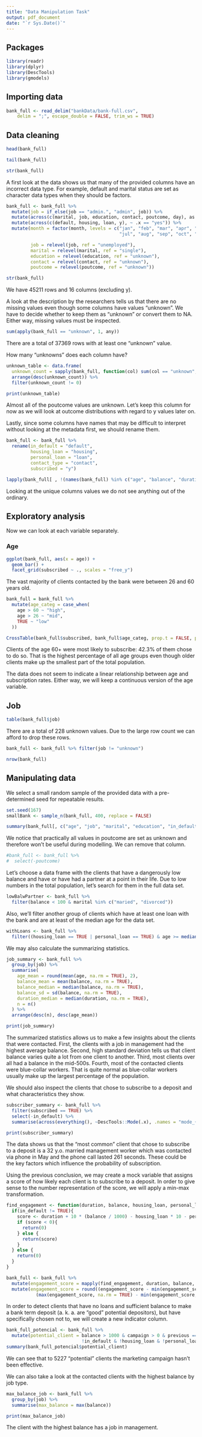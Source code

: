 ```yaml
---
title: "Data Manipulation Task"
output: pdf_document
date: "`r Sys.Date()`"
---
```


## Packages

```r
library(readr)
library(dplyr)
library(DescTools)
library(gmodels)
```

## Importing data

```r
bank_full <- read_delim("bankData/bank-full.csv", 
    delim = ";", escape_double = FALSE, trim_ws = TRUE)
```

## Data cleaning

```r
head(bank_full)
```

```r
tail(bank_full)
```

```r
str(bank_full)
```

A first look at the data shows us that many of the provided columns have an incorrect data type. For example, default and marital status are set as character data types when they should be factors.

```r
bank_full <- bank_full %>%
  mutate(job = if_else(job == "admin.", "admin", job)) %>% 
  mutate(across(c(marital, job, education, contact, poutcome, day), as.factor)) %>% 
  mutate(across(c(default, housing, loan, y), ~ .x == "yes")) %>% 
  mutate(month = factor(month, levels = c("jan", "feb", "mar", "apr", "may", "jun",
                                          "jul", "aug", "sep", "oct", "nov", "dec")),

         job = relevel(job, ref = "unemployed"),
         marital = relevel(marital, ref = "single"),
         education = relevel(education, ref = "unknown"),
         contact = relevel(contact, ref = "unknown"),
         poutcome = relevel(poutcome, ref = "unknown"))

str(bank_full)
```

We have 45211 rows and 16 columns (excluding y).

A look at the description by the researchers tells us that there are no missing values even though some columns have values "unknown". We have to decide whether to keep them as "unknown" or convert them to NA. Either way, missing values must be inspected.

```r
sum(apply(bank_full == "unknown", 1, any))
```

There are a total of 37369 rows with at least one "unknown" value.

How many "unknowns" does each column have?

```r
unknown_table <- data.frame(
  unknown_count = sapply(bank_full, function(col) sum(col == "unknown", na.rm = TRUE))) %>% 
  arrange(desc(unknown_count)) %>% 
  filter(unknown_count != 0)

print(unknown_table)
```

Almost all of the poutcome values are unknown. Let's keep this column for now as we will look at outcome distributions with regard to y values later on.

Lastly, since some columns have names that may be difficult to interpret without looking at the metadata first, we should rename them.

```r
bank_full <- bank_full %>% 
  rename(in_default = "default",
         housing_loan = "housing",
         personal_loan = "loan",
         contact_type = "contact",
         subscribed = "y")
```

```r
lapply(bank_full[ , !(names(bank_full) %in% c("age", "balance", "duration", "pdays"))], unique)
```
Looking at the unique columns values we do not see anything out of the ordinary.

## Exploratory analysis

Now we can look at each variable separately.

### Age

```r
ggplot(bank_full, aes(x = age)) +
  geom_bar() + 
  facet_grid(subscribed ~ ., scales = "free_y")
```
The vast majority of clients contacted by the bank were between 26 and 60 years old.

```r
bank_full = bank_full %>% 
  mutate(age_categ = case_when(
    age > 60 ~ "high",
    age > 26 ~ "mid",
    TRUE ~ "low"
  ))

CrossTable(bank_full$subscribed, bank_full$age_categ, prop.t = FALSE, prop.chisq = FALSE)
```
Clients of the age 60+ were most likely to subscribe: 42.3% of them chose to do so. That is the highest percentage of all age groups even though older clients make up the smallest part of the total population.

The data does not seem to indicate a linear relationship between age and subscription rates. Either way, we will keep a continuous version of the age variable.

## Job

```r
table(bank_full$job)
```
There are a total of 228 unknown values. Due to the large row count we can afford to drop these rows.

```r
bank_full <- bank_full %>% filter(job != "unknown")
```

```r
nrow(bank_full)
```


## Manipulating data

We select a small random sample of the provided data with a pre-determined seed for repeatable results.

```r
set.seed(167)
smallBank <- sample_n(bank_full, 400, replace = FALSE)
```

```r
summary(bank_full[, c("age", "job", "marital", "education", "in_default", "housing_loan", "personal_loan", "poutcome")])
```
We notice that practically all values in poutcome are set as unknown and therefore won't be useful during modelling. We can remove that column.

```r
#bank_full <- bank_full %>% 
#  select(-poutcome)
```

Let's choose a data frame with the clients that have a dangerously low balance and have or have had a partner at a point in their life. Due to low numbers in the total population, let's search for them in the full data set.

```r
lowBalwPartner <- bank_full %>% 
  filter(balance < 100 & marital %in% c("maried", "divorced"))
```

Also, we'll filter another group of clients which have at least one loan with the bank and are at least of the median age for the data set.

```r
withLoans <- bank_full %>% 
  filter((housing_loan == TRUE | personal_loan == TRUE) & age >= median(age, na.rm = TRUE))
```

We may also calculate the summarizing statistics.

```r
job_summary <- bank_full %>%
  group_by(job) %>%
  summarise(
    age_mean = round(mean(age, na.rm = TRUE), 2),
    balance_mean = mean(balance, na.rm = TRUE),
    balance_median = median(balance, na.rm = TRUE),
    balance_sd = sd(balance, na.rm = TRUE),
    duration_median = median(duration, na.rm = TRUE),
    n = n()
  ) %>%
  arrange(desc(n), desc(age_mean))

print(job_summary)
```

The summarized statistics allows us to make a few insights about the clients that were contacted. First, the clients with a job in management had the highest average balance. Second, high standard deviation tells us that client balance varies quite a lot from one client to another. Third, most clients over all had a balance in the mid-500s. Fourth, most of the contacted clients were blue-collar workers. That is quite normal as blue-collar workers usually make up the largest percentage of the population.

We should also inspect the clients that chose to subscribe to a deposit and what characteristics they show.

```r
subscriber_summary <- bank_full %>%
  filter(subscribed == TRUE) %>%
  select(-in_default) %>%
  summarise(across(everything(), ~DescTools::Mode(.x), .names = "mode_{.col}"))

print(subscriber_summary)
```

The data shows us that the "most common" client that chose to subscribe to a deposit is a 32 y.o. married management worker which was contacted via phone in May and the phone call lasted 261 seconds. These could be the key factors which influence the probability of subscription.

Using the previous conclusion, we may create a mock variable that assigns a score of how likely each client is to subscribe to a deposit. In order to give sense to the number representation of the score, we will apply a min-max transformation.

```r
find_engagement <- function(duration, balance, housing_loan, personal_loan, in_default) {
  if(in_default != TRUE){
    score <- duration + 10 * (balance / 1000) - housing_loan * 10 - personal_loan * 20
    if (score < 0){
      return(0)
    } else {
      return(score)
    }
  } else {
    return(0)
  }
}

bank_full <- bank_full %>% 
  mutate(engagement_score = mapply(find_engagement, duration, balance, housing_loan, personal_loan, in_default)) %>%
  mutate(engagement_score = round((engagement_score - min(engagement_score, na.rm = TRUE)) / 
           (max(engagement_score, na.rm = TRUE) - min(engagement_score, na.rm = TRUE)), 3))
```

In order to detect clients that have no loans and sufficient balance to make a bank term deposit (a. k. a. are "good" potential depositors), but have specifically chosen not to, we will create a new indicator column.

```r
bank_full_potencial <- bank_full %>%
  mutate(potential_client = balance > 1000 & campaign > 0 & previous == 0 &
                            !in_default & !housing_loan & !personal_loan)
summary(bank_full_potencial$potential_client)
```

We can see that to 5227 "potential" clients the marketing campaign hasn't been effective.

We can also take a look at the contacted clients with the highest balance by job type.

```r
max_balance_job <- bank_full %>% 
  group_by(job) %>% 
  summarise(max_balance = max(balance))

print(max_balance_job)
```

The client with the highest balance has a job in management.

